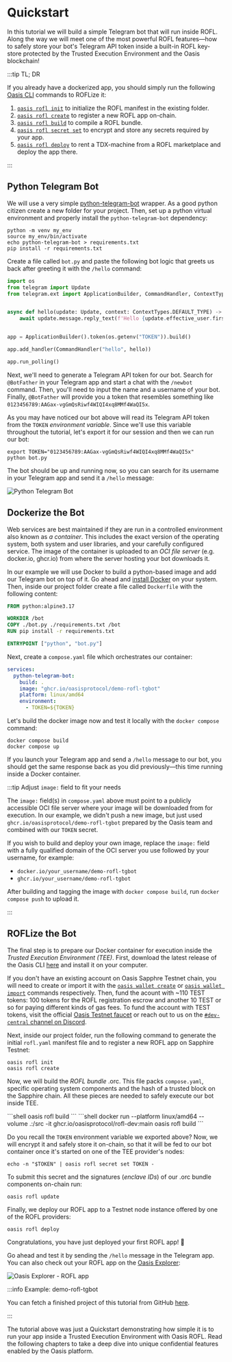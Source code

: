
# Quickstart

In this tutorial we will build a simple Telegram bot that will run inside ROFL.
Along the way we will meet one of the most powerful ROFL features—how to safely
store your bot's Telegram API token inside a built-in ROFL key-store protected
by the Trusted Execution Environment and the Oasis blockchain!

:::tip TL; DR

If you already have a dockerized app, you should simply run the following
[Oasis CLI][oasis-cli-dl] commands to ROFLize it:

1. [`oasis rofl init`] to initialize the ROFL manifest in the existing folder.
2. [`oasis rofl create`] to register a new ROFL app on-chain.
3. [`oasis rofl build`] to compile a ROFL bundle.
4. [`oasis rofl secret set`] to encrypt and store any secrets required by your
   app.
5. [`oasis rofl deploy`] to rent a TDX-machine from a ROFL marketplace and
   deploy the app there.

:::

<!-- markdownlint-disable line-length -->
[`oasis rofl init`]: https://github.com/oasisprotocol/cli/blob/master/docs/rofl.md#init
[`oasis rofl create`]: https://github.com/oasisprotocol/cli/blob/master/docs/rofl.md#create
[`oasis rofl build`]: https://github.com/oasisprotocol/cli/blob/master/docs/rofl.md#build
[`oasis rofl secret set`]: https://github.com/oasisprotocol/cli/blob/master/docs/rofl.md#secret
[`oasis rofl deploy`]: https://github.com/oasisprotocol/cli/blob/master/docs/rofl.md#deploy
<!-- markdownlint-enable line-length -->

## Python Telegram Bot

We will use a very simple [python-telegram-bot] wrapper. As a good python
citizen create a new folder for your project. Then, set up a python virtual
environment and properly install the `python-telegram-bot` dependency:

```shell
python -m venv my_env
source my_env/bin/activate
echo python-telegram-bot > requirements.txt
pip install -r requirements.txt
```

Create a file called `bot.py` and paste the following bot logic that greets us
back after greeting it with the `/hello` command:

```python title="bot.py"
import os
from telegram import Update
from telegram.ext import ApplicationBuilder, CommandHandler, ContextTypes


async def hello(update: Update, context: ContextTypes.DEFAULT_TYPE) -> None:
    await update.message.reply_text(f'Hello {update.effective_user.first_name}')


app = ApplicationBuilder().token(os.getenv("TOKEN")).build()

app.add_handler(CommandHandler("hello", hello))

app.run_polling()
```

Next, we'll need to generate a Telegram API token for our bot. Search for
`@BotFather` in your Telegram app and start a chat with the `/newbot` command.
Then, you'll need to input the name and a username of your bot. Finally,
`@BotFather` will provide you a token that resembles something like
`0123456789:AAGax-vgGmQsRiwf4WIQI4xq8MMf4WaQI5x`.

As you may have noticed our bot above will read its Telegram API token from the
`TOKEN` *environment variable*. Since we'll use this variable throughout the
tutorial, let's export it for our session and then we can run our bot:

```shell
export TOKEN="0123456789:AAGax-vgGmQsRiwf4WIQI4xq8MMf4WaQI5x"
python bot.py
```

The bot should be up and running now, so you can search for its username in your
Telegram app and send it a `/hello` message:

![Python Telegram Bot](images/telegram-bot.png)

[python-telegram-bot]: https://pypi.org/project/python-telegram-bot/

## Dockerize the Bot

Web services are best maintained if they are run in a controlled environment
also known as *a container*. This includes the exact version of the operating
system, both system and user libraries, and your carefully configured service.
The image of the container is uploaded to an *OCI file server* (e.g. docker.io,
ghcr.io) from where the server hosting your bot downloads it.

In our example we will use Docker to build a python-based image and add our
Telegram bot on top of it. Go ahead and [install Docker][docker] on your
system. Then, inside our project folder create a file called `Dockerfile` with
the following content:

```dockerfile title="Dockerfile"
FROM python:alpine3.17

WORKDIR /bot
COPY ./bot.py ./requirements.txt /bot
RUN pip install -r requirements.txt

ENTRYPOINT ["python", "bot.py"]
```

Next, create a `compose.yaml` file which orchestrates our container:

```yaml title="compose.yaml"
services:
  python-telegram-bot:
    build: .
    image: "ghcr.io/oasisprotocol/demo-rofl-tgbot"
    platform: linux/amd64
    environment:
      - TOKEN=${TOKEN}
```

Let's build the docker image now and test it locally with the `docker compose`
command:

```shell
docker compose build
docker compose up
```

If you launch your Telegram app and send a `/hello` message to our bot, you
should get the same response back as you did previously—this time running inside
a Docker container.

:::tip Adjust `image:` field to fit your needs

The `image:` field(s) in `compose.yaml` above must point to a publicly
accessible OCI file server where your image will be downloaded from for
execution. In our example, we didn't push a new image, but just used
`ghcr.io/oasisprotocol/demo-rofl-tgbot` prepared by the Oasis team and combined
with our `TOKEN` secret.

If you wish to build and deploy your own image, replace the `image:` field with
a fully qualified domain of the OCI server you use followed by your username,
for example:

- `docker.io/your_username/demo-rofl-tgbot`
- `ghcr.io/your_username/demo-rofl-tgbot`

After building and tagging the image with `docker compose build`, run
`docker compose push` to upload it.

:::

[docker]: https://www.docker.com/

## ROFLize the Bot

The final step is to prepare our Docker container for execution inside the
*Trusted Execution Environment (TEE)*. First, download the latest release of the
Oasis CLI [here][oasis-cli-dl] and install it on your computer.

If you don't have an existing account on Oasis Sapphre Testnet chain, you will
need to create or import it with the [`oasis wallet create`] or [`oasis wallet
import`] commands respectively. Then, fund the acount with ~110 TEST tokens: 100
tokens for the ROFL registration escrow and another 10 TEST or so for paying
different kinds of gas fees. To fund the account with TEST tokens, visit the
official [Oasis Testnet faucet] or reach out to us on the
[`#dev-central` channel on Discord][discord].

[`oasis wallet create`]: https://github.com/oasisprotocol/cli/blob/master/docs/wallet.md#create
[`oasis wallet import`]: https://github.com/oasisprotocol/cli/blob/master/docs/wallet.md#import


[Oasis Testnet faucet]: https://faucet.testnet.oasis.io
[discord]: https://oasis.io/discord

Next, inside our project folder, run the following command to generate the
initial `rofl.yaml` manifest file and to register a new ROFL app on Sapphire
Testnet:

```shell
oasis rofl init
oasis rofl create
```

Now, we will build the *ROFL bundle* .orc. This file packs `compose.yaml`,
specific operating system components and the hash of a trusted block on the
Sapphire chain. All these pieces are needed to safely execute our bot
inside TEE.

<Tabs>
    <TabItem value="Native Linux">
        ```shell
        oasis rofl build
        ```
    </TabItem>
    <TabItem value="Docker (Windows, Mac, Linux)">
        ```shell
        docker run --platform linux/amd64 --volume .:/src -it ghcr.io/oasisprotocol/rofl-dev:main oasis rofl build
        ```
    </TabItem>
</Tabs>

Do you recall the `TOKEN` environment variable we exported above? Now, we will
encrypt it and safely store it on-chain, so that it will be fed to our bot
container once it's started on one of the TEE provider's nodes:

```shell
echo -n "$TOKEN" | oasis rofl secret set TOKEN -
```

To submit this secret and the signatures (*enclave IDs*) of our .orc bundle
components on-chain run:

```shell
oasis rofl update
```

Finally, we deploy our ROFL app to a Testnet node instance offered by one of the
ROFL providers:

```shell
oasis rofl deploy
```

Congratulations, you have just deployed your first ROFL app! 🎉

Go ahead and test it by sending the `/hello` message in the Telegram app. You
can also check out your ROFL app on the [Oasis Explorer]:

![Oasis Explorer - ROFL app](./images/demo-rofl-tgbot-explorer.png)

:::info Example: demo-rofl-tgbot

You can fetch a finished project of this tutorial from GitHub
[here][demo-rofl-tgbot].

:::

The tutorial above was just a Quickstart demonstrating how simple it is to run
your app inside a Trusted Execution Environment with Oasis ROFL. Read the
following chapters to take a deep dive into unique confidential features enabled
by the Oasis platform.

[oasis-cli-dl]: https://github.com/oasisprotocol/cli/releases
[demo-rofl-tgbot]: https://github.com/oasisprotocol/demo-rofl-tgbot
[Oasis Explorer]: https://pr-1777.oasis-explorer.pages.dev/testnet/sapphire/rofl/app/rofl1qpjsc3qplf2szw7w3rpzrpq5rqvzv4q5x5j23msu
